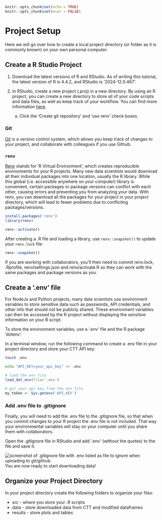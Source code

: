 
```r
knitr::opts_chunk$set(echo = TRUE)
knitr::opts_chunk$set(eval = FALSE)
```

# Project Setup

Here we will go over how to create a local project directory (or folder as it is commonly known) on your own personal computer.

## Create a R Studio Project

1. Download the latest versions of R and RStudio. As of writing this tutorial, the latest version of R is 4.4.2, and RStudio is '2024-12.0.467'.

2. In RStudio, create a new project (.proj) in a new directory. By using an R project, you can create a new directory to store all of your code scripts and data files, as well as keep track of your workflow. You can find more information [here](https://support.posit.co/hc/en-us/articles/200526207-Using-RStudio-Projects).

    a. Click the 'Create git repository' and 'use renv' check boxes.

### Git

[Git](https://git-scm.com/) is a version control system, which allows you keep track of changes to your project, and collaborate with colleagues if you use Github.

### `renv`

[Renv](https://rstudio.github.io/renv/articles/renv.html) stands for 'R Virtual Environment', which creates reproducible environments for your R projects. Many new data scientists would download all their individual packages into one location, usually the R library. While this global (i.e. accessible anywhere on your computer) library is convenient, certain packages or package versions can conflict with each other, causing errors and preventing you from analyzing your data. With renv, you can download all the packages for your project in your project directory, which will lead to fewer problems due to conflicting packages/versions.

```r
install.packages('renv')
library(renv)

renv::activate()
```

After creating a .R file and loading a library, use `renv::snapshot()` to update your `renv.lock` file:

```r
renv::snapshot()
```

If you are working with collaborators, you’ll then need to commit renv.lock, .Rprofile, renv/settings.json and renv/activate.R so they can work with the same packages and package versions as you.

## Create a '.env' file

For NodeJs and Python projects, many data scientists use environment variables to store sensitive data such as passwords, API credentials, and other info that should not be publicly shared. These environment variables can then be accessed by the R project without displaying the sensitive information on your R script.

To store the environment variables, use a '.env' file and the R package 'dotenv'.

In a terminal window, run the following command to create a .env file in your project directory and store your CTT API key:
```bash
touch .env

echo "API_KEY=your_api_key" >> .env
```    

```r
# load the env file
load_dot_env(file='.env')

# get your api key from the env file
my_token <- Sys.getenv('API_KEY')
```

### Add .env file to .gitignore

Finally, you will need to add the .env file to the .gitignore file, so that when you commit changes to your R project the .env file is not included. That way your environmental variables will stay on your computer until you share them with collaborators.

Open the .gitignore file in RStudio and add '.env' (without the quotes) to the file and save it.

![screenshot of .gitignore file with .env listed as file to ignore when uploading to git/github.](images/git-ignore-env.png)
You are now ready to start downloading data!

## Organize your Project Directory

In your project directory create the following folders to organize your files:

* src - where you store your .R scripts
* data - store downloaded data from CTT and modified dataframes
* results - store plots and tables